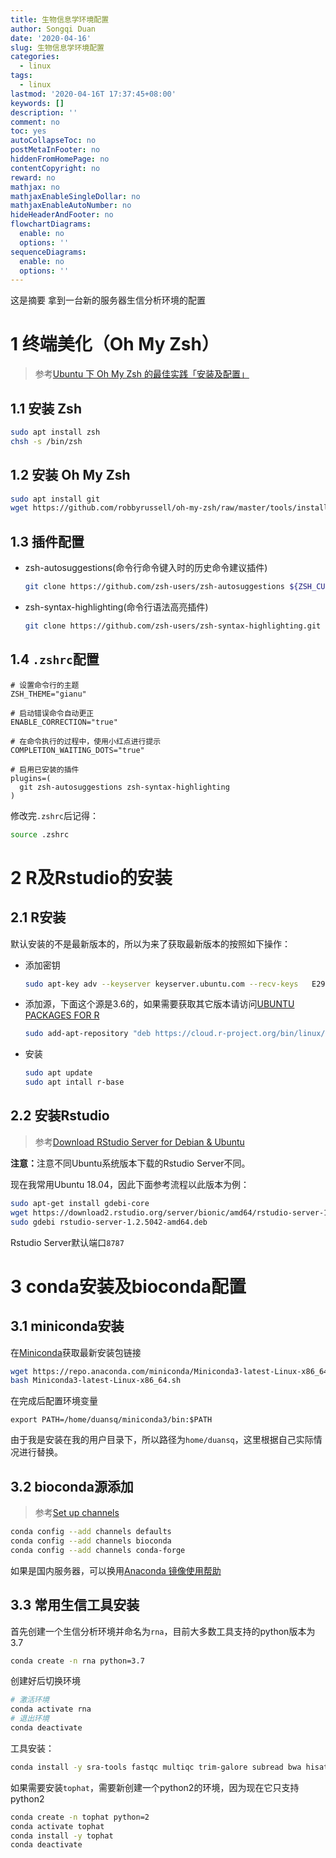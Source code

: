 ```yaml
---
title: 生物信息学环境配置
author: Songqi Duan
date: '2020-04-16'
slug: 生物信息学环境配置
categories:
  - linux
tags:
  - linux
lastmod: '2020-04-16T 17:37:45+08:00'
keywords: []
description: ''
comment: no
toc: yes
autoCollapseToc: no
postMetaInFooter: no
hiddenFromHomePage: no
contentCopyright: no
reward: no
mathjax: no
mathjaxEnableSingleDollar: no
mathjaxEnableAutoNumber: no
hideHeaderAndFooter: no
flowchartDiagrams:
  enable: no
  options: ''
sequenceDiagrams:
  enable: no
  options: ''
---
```


这是摘要
<!--more-->
拿到一台新的服务器生信分析环境的配置

# 1 终端美化（Oh My Zsh）

>参考[Ubuntu 下 Oh My Zsh 的最佳实践「安装及配置」](https://segmentfault.com/a/1190000015283092)

## 1.1 安装 Zsh

```bash
sudo apt install zsh
chsh -s /bin/zsh
```

## 1.2 安装 Oh My Zsh

```bash
sudo apt install git
wget https://github.com/robbyrussell/oh-my-zsh/raw/master/tools/install.sh -O - | sh
```

## 1.3 插件配置

- zsh-autosuggestions(命令行命令键入时的历史命令建议插件)
  ```bash
  git clone https://github.com/zsh-users/zsh-autosuggestions ${ZSH_CUSTOM:-~/.oh-my-zsh/custom}/plugins/zsh-autosuggestions
  ```

- zsh-syntax-highlighting(命令行语法高亮插件)
  ```bash
  git clone https://github.com/zsh-users/zsh-syntax-highlighting.git ${ZSH_CUSTOM:-~/.oh-my-zsh/custom}/plugins/zsh-syntax-highlighting
  ```

## 1.4 `.zshrc`配置

```vim
# 设置命令行的主题
ZSH_THEME="gianu"

# 启动错误命令自动更正
ENABLE_CORRECTION="true"

# 在命令执行的过程中，使用小红点进行提示
COMPLETION_WAITING_DOTS="true"

# 启用已安装的插件
plugins=(
  git zsh-autosuggestions zsh-syntax-highlighting
)
```
修改完`.zshrc`后记得：
```bash
source .zshrc
```
# 2 R及Rstudio的安装

## 2.1 R安装

默认安装的不是最新版本的，所以为来了获取最新版本的按照如下操作：

- 添加密钥
  ```bash
  sudo apt-key adv --keyserver keyserver.ubuntu.com --recv-keys   E298A3A825C0D65DFD57CBB651716619E084DAB9
  ```
  
- 添加源，下面这个源是3.6的，如果需要获取其它版本请访问[UBUNTU PACKAGES FOR R](https://cran.r-project.org/bin/linux/ubuntu/README.html)
  ```bash
  sudo add-apt-repository "deb https://cloud.r-project.org/bin/linux/ubuntu $(lsb_release -cs)-cran35/"
  ```
  
- 安装
  ```bash
  sudo apt update
  sudo apt intall r-base
  ```

## 2.2 安装Rstudio

>参考[Download RStudio Server for Debian & Ubuntu](https://rstudio.com/products/rstudio/download-server/debian-ubuntu/)

**注意：**注意不同Ubuntu系统版本下载的Rstudio Server不同。

现在我常用Ubuntu 18.04，因此下面参考流程以此版本为例：

```bash
sudo apt-get install gdebi-core
wget https://download2.rstudio.org/server/bionic/amd64/rstudio-server-1.2.5042-amd64.deb
sudo gdebi rstudio-server-1.2.5042-amd64.deb
```

Rstudio Server默认端口`8787`

# 3 conda安装及bioconda配置

## 3.1 miniconda安装

在[Miniconda](https://docs.conda.io/en/latest/miniconda.html)获取最新安装包链接

```bash
wget https://repo.anaconda.com/miniconda/Miniconda3-latest-Linux-x86_64.sh
bash Miniconda3-latest-Linux-x86_64.sh
```

在完成后配置环境变量

```vim
export PATH=/home/duansq/miniconda3/bin:$PATH
```
由于我是安装在我的用户目录下，所以路径为`home/duansq`，这里根据自己实际情况进行替换。

## 3.2 bioconda源添加

>参考[Set up channels](https://bioconda.github.io/user/install.html)

```bash
conda config --add channels defaults
conda config --add channels bioconda
conda config --add channels conda-forge
```

如果是国内服务器，可以换用[Anaconda 镜像使用帮助](https://mirror.tuna.tsinghua.edu.cn/help/anaconda/)

## 3.3 常用生信工具安装

首先创建一个生信分析环境并命名为`rna`，目前大多数工具支持的python版本为3.7

```bash
conda create -n rna python=3.7
```

创建好后切换环境

```bash
# 激活环境
conda activate rna
# 退出环境
conda deactivate
```

工具安装：

```bash
conda install -y sra-tools fastqc multiqc trim-galore subread bwa hisat2 bowtie2 star samtools htseq 
```
如果需要安装`tophat`，需要新创建一个python2的环境，因为现在它只支持python2

```bash
conda create -n tophat python=2
conda activate tophat
conda install -y tophat
conda deactivate
```